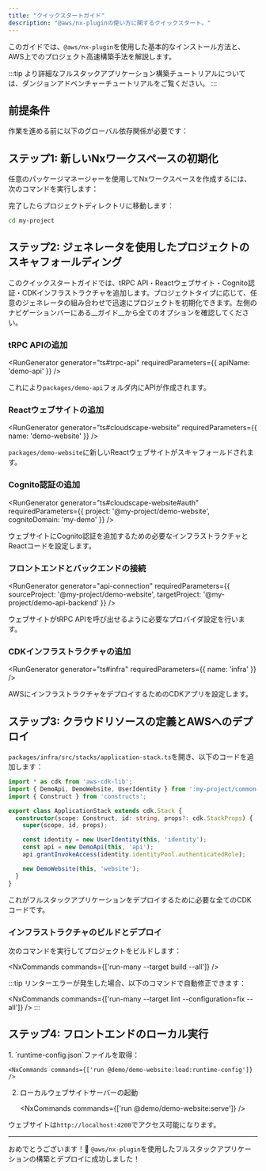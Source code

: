 ```yaml
---
title: "クイックスタートガイド"
description: "@aws/nx-pluginの使い方に関するクイックスタート。"
---
```





このガイドでは、`@aws/nx-plugin`を使用した基本的なインストール方法と、AWS上でのプロジェクト高速構築手法を解説します。

:::tip
より詳細なフルスタックアプリケーション構築チュートリアルについては、<Link path="get_started/tutorials/dungeon-game/overview">ダンジョンアドベンチャーチュートリアル</Link>をご覧ください。
:::

## 前提条件

作業を進める前に以下のグローバル依存関係が必要です：

<Snippet name="prerequisites" />

## ステップ1: 新しいNxワークスペースの初期化

任意のパッケージマネージャーを使用してNxワークスペースを作成するには、次のコマンドを実行します：

<CreateNxWorkspaceCommand workspace="my-project" />

完了したらプロジェクトディレクトリに移動します：

```sh
cd my-project
```

## ステップ2: ジェネレータを使用したプロジェクトのスキャフォールディング

このクイックスタートガイドでは、tRPC API・Reactウェブサイト・Cognito認証・CDKインフラストラクチャを追加します。プロジェクトタイプに応じて、任意のジェネレータの組み合わせで迅速にプロジェクトを初期化できます。左側のナビゲーションバーにある__ガイド__から全てのオプションを確認してください。

### tRPC APIの追加

<RunGenerator generator="ts#trpc-api" requiredParameters={{ apiName: 'demo-api' }} />

これにより`packages/demo-api`フォルダ内にAPIが作成されます。

### Reactウェブサイトの追加

<RunGenerator generator="ts#cloudscape-website" requiredParameters={{ name: 'demo-website' }} />

`packages/demo-website`に新しいReactウェブサイトがスキャフォールドされます。

### Cognito認証の追加

<RunGenerator generator="ts#cloudscape-website#auth" requiredParameters={{ project: '@my-project/demo-website', cognitoDomain: 'my-demo' }} />

ウェブサイトにCognito認証を追加するための必要なインフラストラクチャとReactコードを設定します。

### フロントエンドとバックエンドの接続

<RunGenerator generator="api-connection" requiredParameters={{ sourceProject: '@my-project/demo-website', targetProject: '@my-project/demo-api-backend' }} />

ウェブサイトがtRPC APIを呼び出せるように必要なプロバイダ設定を行います。

### CDKインフラストラクチャの追加

<RunGenerator generator="ts#infra" requiredParameters={{ name: 'infra' }} />

AWSにインフラストラクチャをデプロイするためのCDKアプリを設定します。

## ステップ3: クラウドリソースの定義とAWSへのデプロイ

`packages/infra/src/stacks/application-stack.ts`を開き、以下のコードを追加します：

```typescript
import * as cdk from 'aws-cdk-lib';
import { DemoApi, DemoWebsite, UserIdentity } from ':my-project/common-constructs';
import { Construct } from 'constructs';

export class ApplicationStack extends cdk.Stack {
  constructor(scope: Construct, id: string, props?: cdk.StackProps) {
    super(scope, id, props);

    const identity = new UserIdentity(this, 'identity');
    const api = new DemoApi(this, 'api');
    api.grantInvokeAccess(identity.identityPool.authenticatedRole);

    new DemoWebsite(this, 'website');
  }
}
```

これがフルスタックアプリケーションをデプロイするために必要な全てのCDKコードです。

### インフラストラクチャのビルドとデプロイ

次のコマンドを実行してプロジェクトをビルドします：

<NxCommands commands={['run-many --target build --all']} />

:::tip
リンターエラーが発生した場合、以下のコマンドで自動修正できます：

<NxCommands commands={['run-many --target lint --configuration=fix --all']} />
:::

## ステップ4: フロントエンドのローカル実行

<Steps>
1. `runtime-config.json`ファイルを取得：

    <NxCommands commands={['run @demo/demo-website:load:runtime-config']} />

2. ローカルウェブサイトサーバーの起動

    <NxCommands commands={['run @demo/demo-website:serve']} />
</Steps>

ウェブサイトは`http://localhost:4200`でアクセス可能になります。

---

おめでとうございます！🎉 `@aws/nx-plugin`を使用したフルスタックアプリケーションの構築とデプロイに成功しました！